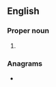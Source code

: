 ==English==

===Proper noun===
{{en-proper noun}}

# {{abbreviation of|Song of Solomon|lang=en}}

===Anagrams===
* {{l|en|Song Sol.}}